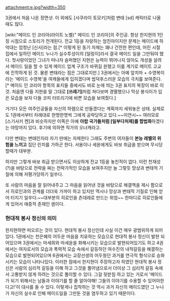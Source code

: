 attachment:e.jpg?width=350

3권에서 처음 나온 정면샷. 이 외에도 [사쿠라이 토모키]처럼 변태 [sd] 캐릭터로 나올 때도 많다.

[wiki:"메이드 인 코리아(라이트 노벨)" 메이드 인 코리아]의 주인공. 항상 한지현의 1인칭 시점으로 스토리가 전개된다. 전교 1등을 자랑하는 엄친아이지만 문제는 메이드에 하악대는 엄청난 [신사]라는 점.[* 이렇게 된 동기 자체는 꽤나 건전한 편인데, 어린 시절 집에서 일하던 메이드 누나가 실수투성이의 [덜렁이]라서 결국 메이드 일을 그만둬야 했다. 첫사랑이었던 그녀가 떠나자 슬퍼했던 지현은 능력이 뛰어나지 않아도 개성을 살려서 메이드 일을 할 수 있게 메이드 업계 구조가 바뀌길 원했고 이를 계기로 메이트 고교에 진학하게 된 것. 물론 변태라는 점은 그대로지만.] 3권에서는 아예 앞치마 + 수영복이라는 '메이드 수영복'을 여캐들에게 입히겠다며 씹덕후스러운 모습의 극치를 보여준다.[* 메이드 인 코리아 항목의 표지들 중에서도 바로 눈에 띄는 3권 표지의 복장이 바로 이것. 처음엔 다들 지현을 말 그대로 '''[쓰레기]'''처럼 쳐다보며 경멸했으나 막상 봉식이가 입은 모습을 보자 다들 코피 터뜨리기에 바쁜 모습을 보여줬다.]
 
거기다 모든 여주인공들을 자신의 하렘으로 만들겠다는 계획까지 세워놓은 상태. 실제로도 1권에서부터 차례대로 한명한명씩 그에게 공략당하고 있다.~~미연시~~ 여러모로 [스기사키 켄]과 비슷하지만 이쪽은 아예 '''아랍 국가들처럼 [일부다처제]를 합법화'''하겠다는 야망까지 있다. 후기에 의하면 작가의 오너캐라고.

다만 변태는 변태인지라 자기 딴에는 자제한다 그래도 주변의 여자들이 '''본능 레벨의 위험을 느끼고''' 집단 린치를 가하곤 한다. 서용이나 세윤에게도 바보 취급을 받으며 무시당할때가 대부분. 

하지만 그렇게 바보 취급 받으면서도 이상하게 전교 1등을 놓친적이 없다. 이런 천재성(?)을 바탕으로 전략을 짜는 전략가적인 모습을 보여주지만 늘 그렇듯 망상과 변태적 기질에 의해 저평가당하기 일쑤다. 

또 사람의 마음을 잘 읽어내주고 그 마음을 읽어낸 것을 바탕으로 해결책을 제시 함으로서 히로인과의 관계를 더더욱 가까이 하고 있지만 역시나 망상과 변태적 기질로 인해 얻어 터지기 일쑤다.~~대부분의 히로인을 츤데레로 만드는 위엄~~
한마디로 히로인들에게 있어서 애증적 존재인 셈이다.

=== 현대적 봉사 정신의 의미 ===
한지현하면 떠오르는 것이 있다. 현대적 봉사 정신인데 사실 이건 매우 광범위하게 되어있다.
1권에서는 천은혜의 어두운 마음을 치유하는 모습으로 현대적 봉사 정신이 발현 되어있으며 
3권에서는 마세희와 마세윤을 화해시키는 모습으로 발현되어있기도 하고 4권에서는 여자로서의 모습과 폭력적 모습 속에서 갈등하던 여수진의 내적갈등을 해결하는 모습으로 발현되어있으며 6권에서는 교장선생의 어두웠던 과거를 연극적 형식으로 승화시키는 모습이 나타나있다. 
이러한 점에서 한지현이 주장하고자 하였던 현대적 봉사 정신은 사람의 심리적 갈등을 이해 하고 그것을 풀어냄으로서 더이상 그 심리적 갈등 속에서 고통받지 않게 하려는 것으로 풀이할 수 있다. 
그걸 뒷받침 하고 있는 거로서 '메이드가 되기 위해서는 남들과 이야기를 할 줄 알아야해! 그들의 이야기를 수용할 수 있어야한다고!'이 대사를 들 수 있다. 
이렇게나 집착하는 것 역시 과거 자신의 메이드였던 그 누나가 자신의 실수로 인해 메이드일을 그만둔 것을 염두하고 있기 때문이다.
